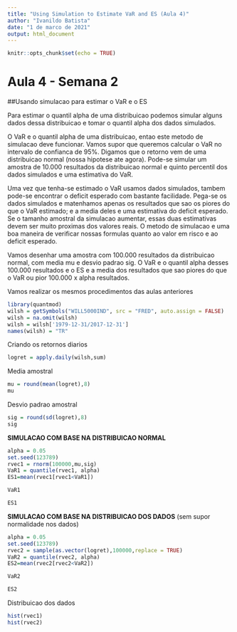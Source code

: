 ---
title: "Using Simulation to Estimate VaR and ES (Aula 4)"
author: "Ivanildo Batista"
date: "1 de marco de 2021"
output: html_document
---

```{r setup, include=FALSE}
knitr::opts_chunk$set(echo = TRUE)
```

# Aula 4 - Semana 2

##Usando simulacao para estimar o VaR e o ES

Para estimar o quantil alpha de uma distribuicao podemos simular alguns dados dessa distribuicao e tomar o quantil alpha dos dados simulados.

O VaR e o quantil alpha de uma distribuicao, entao este metodo de simulacao deve funcionar. Vamos supor que queremos calcular o VaR no intervalo de confianca de 95%. Digamos que o retorno vem de uma distribuicao normal (nossa hipotese ate agora). Pode-se simular um amostra de 10.000 resultados da distribuicao normal e quinto percentil dos dados simulados e uma estimativa do VaR.

Uma vez que tenha-se estimado o VaR usamos dados simulados, tambem pode-se encontrar o deficit esperado com bastante facilidade. Pega-se os dados simulados e matenhamos apenas os resultados que sao os piores do que o VaR estimado; e a media deles e uma estimativa do deficit esperado. Se o tamanho amostral da simulacao aumentar, essas duas estimativas devem ser muito proximas dos valores reais. O metodo de simulacao e uma boa maneira de verificar nossas formulas quanto ao valor em risco e ao deficit esperado.

Vamos desenhar uma amostra com 100.000 resultados da distribuicao normal, com media mu e desvio padrao sig. O VaR e o quantil alpha desses 100.000 resultados e o ES e a media dos resultados que sao piores do que o VaR ou pior 100.000 x alpha resultados.

Vamos realizar os mesmos procedimentos das aulas anteriores

```{r}
library(quantmod)
wilsh = getSymbols("WILL5000IND", src = "FRED", auto.assign = FALSE)
wilsh = na.omit(wilsh)
wilsh = wilsh['1979-12-31/2017-12-31']
names(wilsh) = "TR"
```

Criando os retornos diarios
```{r}
logret = apply.daily(wilsh,sum)
```

Media amostral
```{r}
mu = round(mean(logret),8)
mu
```

Desvio padrao amostral
```{r}
sig = round(sd(logret),8)
sig
```

**SIMULACAO COM BASE NA DISTRIBUICAO NORMAL**
```{r}
alpha = 0.05
set.seed(123789)
rvec1 = rnorm(100000,mu,sig)
VaR1 = quantile(rvec1, alpha)
ES1=mean(rvec1[rvec1<VaR1])

VaR1

ES1
```

**SIMULACAO COM BASE NA DISTRIBUICAO DOS DADOS** (sem supor normalidade nos dados)
```{r}
alpha = 0.05
set.seed(123789)
rvec2 = sample(as.vector(logret),100000,replace = TRUE)
VaR2 = quantile(rvec2, alpha)
ES2=mean(rvec2[rvec2<VaR2])

VaR2

ES2
```

Distribuicao dos dados
```{r}
hist(rvec1)
hist(rvec2)
```